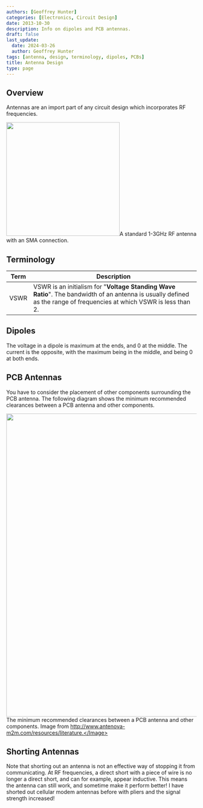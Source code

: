 ```yaml
---
authors: [Geoffrey Hunter]
categories: [Electronics, Circuit Design]
date: 2013-10-30
description: Info on dipoles and PCB antennas.
draft: false
last_update:
  date: 2024-03-26
  author: Geoffrey Hunter
tags: [antenna, design, terminology, dipoles, PCBs]
title: Antenna Design
type: page
---
```



## Overview

Antennas are an import part of any circuit design which incorporates RF frequencies.


<Image src={rf_antenna_with_sma_connection} width="300">A standard 1-3GHz RF antenna with an SMA connection.</Image>

## Terminology

| Term        | Description      |
| ----------- | ---------------- |
| VSWR        | VSWR is an initialism for "**Voltage Standing Wave Ratio**". The bandwidth of an antenna is usually defined as the range of frequencies at which VSWR is less than 2. |

## Dipoles

The voltage in a dipole is maximum at the ends, and 0 at the middle. The current is the opposite, with the maximum being in the middle, and being 0 at both ends.

## PCB Antennas

You have to consider the placement of other components surrounding the PCB antenna. The following diagram shows the minimum recommended clearances between a PCB antenna and other components.


<Image src={typical_minimum_component_clearances_from_pcb_antenna} width="800">The minimum recommended clearances between a PCB antenna and other components. Image from http://www.antenova-m2m.com/resources/literature.</Image>

## Shorting Antennas

Note that shorting out an antenna is not an effective way of stopping it from communicating. At RF frequencies, a direct short with a piece of wire is no longer a direct short, and can for example, appear inductive. This means the antenna can still work, and sometime make it perform better! I have shorted out cellular modem antennas before with pliers and the signal strength increased!
